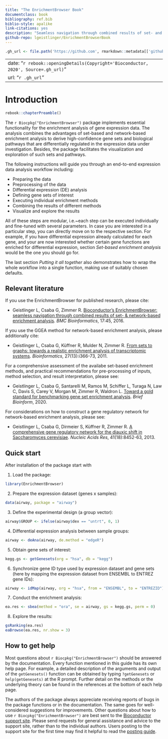 ```yaml
--- 
title: "The EnrichmentBrowser Book"
documentclass: book
bibliography: ref.bib
biblio-style: apalike
link-citations: yes
description: "Seamless navigation through combined results of set- and network-based enrichment analysis"
github-repo: lgeistlinger/EnrichmentBrowserBook
---
```


```r
.gh_url <- file.path('https://github.com', rmarkdown::metadata[['github-repo']])
```

---
date: "`r rebook::openingDetails(Copyright='Bioconductor, 2020', Source=.gh_url)`"
url: "`r .gh_url`"
---

# Introduction

```r
rebook::chapterPreamble()
```

The `r Biocpkg("EnrichmentBrowser")` package implements essential functionality
for the enrichment analysis of gene expression data.
The analysis combines the advantages of set-based and network-based enrichment 
analysis to derive high-confidence gene sets and biological pathways 
that are differentially regulated in the expression data under investigation.
Besides, the package facilitates the visualization and exploration of such sets 
and pathways.

The following instructions will guide you through an end-to-end expression data
analysis workflow including:

- Preparing the data
- Preprocessing of the data
- Differential expression (DE) analysis
- Defining gene sets of interest
- Executing individual enrichment methods
- Combining the results of different methods
- Visualize and explore the results

All of these steps are modular, i.e.~each step can be executed individually and 
fine-tuned with several parameters. In case you are interested in a 
particular step, you can directly move on to the respective section.
For example, if you have differential expression already calculated for each gene, 
and your are now interested whether certain gene functions are enriched for
differential expression, section _Set-based enrichment analysis_ would be the
one you should go for. 

The last section _Putting it all together_ also demonstrates how to wrap 
the whole workflow into a single function, making use of suitably chosen 
defaults.

## Relevant literature

If you use the EnrichmentBrowser for published research, please cite:

- Geistlinger L, Csaba G, Zimmer R.
[Bioconductor's EnrichmentBrowser: seamless navigation through combined results of set- & network-based enrichment analysis](https://doi.org/10.1186/s12859-016-0884-1).
_BMC Bioinformatics_, 17:45, 2016.

If you use the GGEA method for network-based enrichment analysis,
please additionally cite: 

- Geistlinger L, Csaba G, Küffner R, Mulder N, Zimmer R.
[From sets to graphs: towards a realistic enrichment analysis of transcriptomic systems](https://doi.org/10.1093/bioinformatics/btr228).
_Bioinformatics_, 27(13):i366-73, 2011.

For a comprehensive assessment of the availabe set-based enrichment methods, and
practical recommendations for pre-processing of inputs, method selection, and
result interpretation, please see:

- Geistlinger L, Csaba G, Santarelli M, Ramos M, Schiffer L, Turaga N, Law C, Davis S, Carey V, Morgan M, Zimmer R, Waldron L.
[Toward a gold standard for benchmarking gene set enrichment analysis](https://doi.org/10.1093/bib/bbz158).
_Brief Bioinform_, 2020.

For considerations on how to construct a gene regulatory network for network-based
enrichment analysis, please see: 

- Geistlinger L, Csaba G, Dirmeier S, Küffner R, Zimmer R.
[A comprehensive gene regulatory network for the diauxic shift in Saccharomyces cerevisiae](https://doi.org/10.1093/nar/gkt631).
_Nucleic Acids Res_, 41(18):8452-63, 2013.

## Quick start

After installation of the package start with

1. Load the package:
```r
library(EnrichmentBrowser)
```

2. Prepare the expression dataset (genes x samples):

```r
data(airway, package = "airway")
```

3. Define the experimental design (a group vector):

```r
airway$GROUP <- ifelse(airway$dex == "untrt", 0, 1)
```

4. Differential expression analysis between sample groups:
```r
airway <- deAna(airway, de.method = "edgeR") 
```

5. Obtain gene sets of interest:
```r
kegg.gs <- getGenesets(org = "hsa", db = "kegg")
```

6. Synchronize gene ID type used by expression dataset and gene sets
 (here by mapping the expression dataset from ENSEMBL to ENTREZ gene IDs):
```r
airway <- idMap(airway, org = "hsa", from = "ENSEMBL", to = "ENTREZID")
```

7. Conduct the enrichment analysis:
```r
ea.res <- sbea(method = "ora", se = airway, gs = kegg.gs, perm = 0)
```

8. Explore the results:
```r
gsRanking(ea.res)
eaBrowse(ea.res, nr.show = 3)
```

## How to get help

Most questions about `r Biocpkg("EnrichmentBrowser")` should be answered by the documentation. 
Every function mentioned in this guide has its own help page. 
For example, a detailed description of the arguments and output of the `getGenesets()` function can be obtained by typing `?getGenesets` or `help(getGenesets)` at the R prompt. 
Further detail on the methods or the underlying theory can be found in the references at the bottom of each help page.

The authors of the package always appreciate receiving reports of bugs in the package functions or in the documentation. 
The same goes for well-considered suggestions for improvements. 
Other questions about how to use `r Biocpkg("EnrichmentBrowser")` are best sent to the [Bioconductor support site](https://support.bioconductor.org).
Please send requests for general assistance and advice to the support site, rather than to the individual authors. 
Users posting to the support site for the first time may find it helpful to read the [posting guide](http://www.bioconductor.org/help/support/posting-guide).

